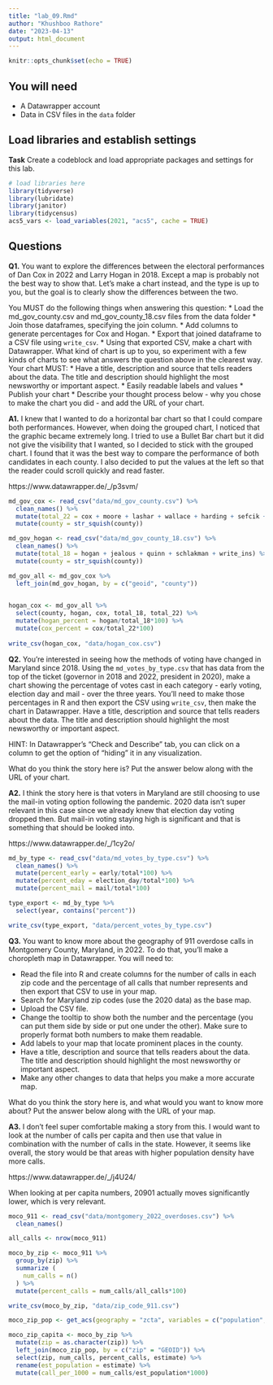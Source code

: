 ```yaml
---
title: "lab_09.Rmd"
author: "Khushboo Rathore"
date: "2023-04-13"
output: html_document
---
```


```r
knitr::opts_chunk$set(echo = TRUE)
```

## You will need

* A Datawrapper account
* Data in CSV files in the `data` folder

## Load libraries and establish settings

**Task** Create a codeblock and load appropriate packages and settings for this lab.

```r
# load libraries here
library(tidyverse)
library(lubridate)
library(janitor)
library(tidycensus)
acs5_vars <- load_variables(2021, "acs5", cache = TRUE)
```

## Questions

**Q1.** You want to explore the differences between the electoral performances of Dan Cox in 2022 and Larry Hogan in 2018. Except a map is probably not the best way to show that. Let's make a chart instead, and the type is up to you, but the goal is to clearly show the differences between the two.

You MUST do the following things when answering this question:
* Load the md_gov_county.csv and md_gov_county_18.csv files from the data folder
* Join those dataframes, specifying the join column. 
* Add columns to generate percentages for Cox and Hogan.
* Export that joined dataframe to a CSV file using `write_csv`.
* Using that exported CSV, make a chart with Datawrapper. What kind of chart is up to you, so experiment with a few kinds of charts to see what answers the question above in the clearest way. Your chart MUST:
  * Have a title, description and source that tells readers about the data. The title and description should highlight the most newsworthy or important aspect.
  * Easily readable labels and values
* Publish your chart
* Describe your thought process below - why you chose to make the chart you did - and add the URL of your chart.

**A1.** 
I knew that I wanted to do a horizontal bar chart so that I could compare both performances. However, when doing the grouped chart, I noticed that the graphic became extremely long. I tried to use a Bullet Bar chart but it did not give the visibility that I wanted, so I decided to stick with the grouped chart. I found that it was the best way to compare the performance of both candidates in each county. I also decided to put the values at the left so that the reader could scroll quickly and read faster. 

https://www.datawrapper.de/_/p3svm/
```r
md_gov_cox <- read_csv("data/md_gov_county.csv") %>% 
  clean_names() %>% 
  mutate(total_22 = cox + moore + lashar + wallace + harding + sefcik + write_ins) %>% 
  mutate(county = str_squish(county))

md_gov_hogan <- read_csv("data/md_gov_county_18.csv") %>% 
  clean_names() %>% 
  mutate(total_18 = hogan + jealous + quinn + schlakman + write_ins) %>% 
  mutate(county = str_squish(county))

md_gov_all <- md_gov_cox %>%
  left_join(md_gov_hogan, by = c("geoid", "county")) 
  

hogan_cox <- md_gov_all %>% 
  select(county, hogan, cox, total_18, total_22) %>% 
  mutate(hogan_percent = hogan/total_18*100) %>% 
  mutate(cox_percent = cox/total_22*100)
  
write_csv(hogan_cox, "data/hogan_cox.csv")
```

**Q2.** You're interested in seeing how the methods of voting have changed in Maryland since 2018. Using the `md_votes_by_type.csv` that has data from the top of the ticket (governor in 2018 and 2022, president in 2020), make a chart showing the percentage of votes cast in each category - early voting, election day and mail - over the three years. You'll need to make those percentages in R and then export the CSV using `write_csv`, then make the chart in Datawrapper. Have a title, description and source that tells readers about the data. The title and description should highlight the most newsworthy or important aspect.

HINT: In Datawrapper's "Check and Describe" tab, you can click on a column to get the option of "hiding" it in any visualization.

What do you think the story here is? Put the answer below along with the URL of your chart.

**A2.** 
I think the story here is that voters in Maryland are still choosing to use the mail-in voting option following the pandemic. 2020 data isn't super relevant in this case since we already knew that election day voting dropped then. But mail-in voting staying high is significant and that is something that should be looked into.

https://www.datawrapper.de/_/1cy2o/

```r
md_by_type <- read_csv("data/md_votes_by_type.csv") %>% 
  clean_names() %>% 
  mutate(percent_early = early/total*100) %>% 
  mutate(percent_eday = election_day/total*100) %>% 
  mutate(percent_mail = mail/total*100)

type_export <- md_by_type %>% 
  select(year, contains("percent"))

write_csv(type_export, "data/percent_votes_by_type.csv")
```


**Q3.** You want to know more about the geography of 911 overdose calls in Montgomery County, Maryland, in 2022. To do that, you'll make a choropleth map in Datawrapper. You will need to:

* Read the file into R and create columns for the number of calls in each zip code and the percentage of all calls that number represents and then export that CSV to use in your map.
* Search for Maryland zip codes (use the 2020 data) as the base map.
* Upload the CSV file.
* Change the tooltip to show both the number and the percentage (you can put them side by side or put one under the other). Make sure to properly format both numbers to make them readable.
* Add labels to your map that locate prominent places in the county.
* Have a title, description and source that tells readers about the data. The title and description should highlight the most newsworthy or important aspect.
* Make any other changes to data that helps you make a more accurate map.

What do you think the story here is, and what would you want to know more about? Put the answer below along with the URL of your map.

**A3.** 
I don't feel super comfortable making a story from this. I would want to look at the number of calls per capita and then use that value in combination with the number of calls in the state. However, it seems like overall, the story would be that areas with higher population density have more calls.

https://www.datawrapper.de/_/j4U24/

When looking at per capita numbers, 20901 actually moves significantly lower, which is very relevant.
```r
moco_911 <- read_csv("data/montgomery_2022_overdoses.csv") %>% 
  clean_names()

all_calls <- nrow(moco_911)

moco_by_zip <- moco_911 %>% 
  group_by(zip) %>% 
  summarize (
    num_calls = n()
  ) %>% 
  mutate(percent_calls = num_calls/all_calls*100)

write_csv(moco_by_zip, "data/zip_code_911.csv")

moco_zip_pop <- get_acs(geography = "zcta", variables = c("population", "B01003_001"), state = "MD", year = 2019)

moco_zip_capita <- moco_by_zip %>% 
  mutate(zip = as.character(zip)) %>% 
  left_join(moco_zip_pop, by = c("zip" = "GEOID")) %>% 
  select(zip, num_calls, percent_calls, estimate) %>% 
  rename(est_population = estimate) %>% 
  mutate(call_per_1000 = num_calls/est_population*1000)

```
